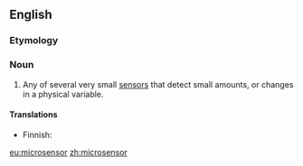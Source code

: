 ==English==

===Etymology===
{{prefix|micro|sensor|lang=en}}

===Noun===
{{en-noun}}

# Any of several very small [[sensor]]s that detect small amounts, or changes in a physical variable.

====Translations====
{{trans-top|very small sensor}}
* Finnish: {{t|fi|mikroanturi}}
{{trans-mid}}
{{trans-bottom}}

[[eu:microsensor]]
[[zh:microsensor]]